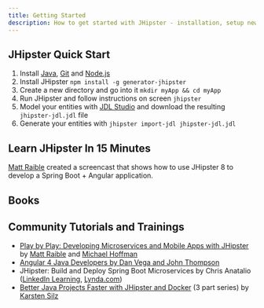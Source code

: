 ```yaml
---
title: Getting Started
description: How to get started with JHipster - installation, setup new project, books, tutorials and trainings
---
```


## JHipster Quick Start

1. Install [Java](https://adoptium.net/temurin/releases/?version=11), [Git](http://git-scm.com/) and [Node.js](http://nodejs.org/)
2. Install JHipster `npm install -g generator-jhipster`
3. Create a new directory and go into it `mkdir myApp && cd myApp`
4. Run JHipster and follow instructions on screen `jhipster`
5. Model your entities with [JDL Studio](https://start.jhipster.tech/jdl-studio/) and download the resulting `jhipster-jdl.jdl` file
6. Generate your entities with `jhipster import-jdl jhipster-jdl.jdl`


## Learn JHipster In 15 Minutes

[Matt Raible](https://x.com/mraible) created a screencast that shows how to use JHipster 8 to develop a Spring Boot + Angular application.

<EmbeddedVideo video="IfyjKCt6YHE" />


## Books

<Books />


## Community Tutorials and Trainings

- [Play by Play: Developing Microservices and Mobile Apps with JHipster](https://www.pluralsight.com/courses/play-by-play-developing-microservices-mobile-apps-jhipster) by [Matt Raible](https://x.com/mraible) and [Michael Hoffman](https://x.com/mhi_inc)
- [Angular 4 Java Developers by Dan Vega and John Thompson](https://therealdanvega.teachable.com/p/jhipster/?product_id=456739&coupon_code=JHIPSTER)
- JHipster: Build and Deploy Spring Boot Microservices by Chris Anatalio ([LinkedIn Learning](https://www.linkedin.com/learning/jhipster-build-and-deploy-spring-boot-microservices), [Lynda.com](https://www.lynda.com/course-tutorials/JHipster-Build-Deploy-Microservices/624352-2.html))
- [Better Java Projects Faster with JHipster and Docker](https://betterprojectsfaster.com/learn/tutorial-jhipster-docker-01) (3 part series) by [Karsten Silz](https://betterprojectsfaster.com/about/)
